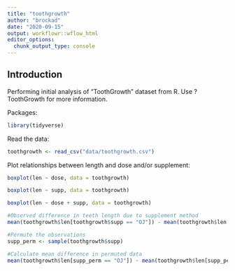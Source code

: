 ```yaml
---
title: "toothgrowth"
author: "brockad"
date: "2020-09-15"
output: workflowr::wflow_html
editor_options:
  chunk_output_type: console
---
```


## Introduction

Performing initial analysis of "ToothGrowth" dataset from R. Use ?ToothGrowth for more information.

Packages:
```r
library(tidyverse)
```


Read the data:
```r
toothgrowth <- read_csv("data/toothgrowth.csv")
```

Plot relationships between length and dose and/or supplement:
```r
boxplot(len ~ dose, data = toothgrowth)

boxplot(len ~ supp, data = toothgrowth)

boxplot(len ~ dose + supp, data = toothgrowth)
```


```r
#Observed difference in teeth length due to supplement method
mean(toothgrowth$len[toothgrowth$supp == "OJ"]) - mean(toothgrowth$len[toothgrowth$supp == "VC"])

#Permute the observations
supp_perm <- sample(toothgrowth$supp)

#Calculate mean difference in permuted data
mean(toothgrowth$len[supp_perm == "OJ"]) - mean(toothgrowth$len[supp_perm == "VC"])
```

